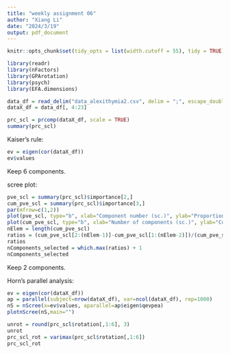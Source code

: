 ```yaml
---
title: "weekly assignment 06"
author: "Xiang Li"
date: "2024/3/19"
output: pdf_document
---
```

```r
knitr::opts_chunk$set(tidy_opts = list(width.cutoff = 55), tidy = TRUE)
```
```r
library(readr)
library(nFactors)
library(GPArotation)
library(psych)
library(EFA.dimensions)
```
```r
data_df = read_delim("data_alexithymia2.csv", delim = ";", escape_double = FALSE, trim_ws = TRUE)
dataX_df = data_df[, 4:23]
```
```r
prc_scl = prcomp(dataX_df, scale = TRUE)
summary(prc_scl)
```
Kaiser’s rule:
```r
ev = eigen(cor(dataX_df))
ev$values
```
Keep 6 components.

scree plot:
```r
pve_scl = summary(prc_scl)$importance[2,]
cum_pve_scl = summary(prc_scl)$importance[3,]
par(mfrow=c(1,2))
plot(pve_scl, type="b", xlab="Component number (sc.)", ylab="Proportion variance explained", ylim=c(0,1))
plot(cum_pve_scl, type="b", xlab="Number of components (sc.)", ylab="Cumulative prop. var. expl.", ylim=c(0,1))
nElem = length(cum_pve_scl)
ratios = (cum_pve_scl[2:(nElem-1)]-cum_pve_scl[1:(nElem-2)])/(cum_pve_scl[3:nElem]-cum_pve_scl[2:(nElem-1)])
ratios
nComponents_selected = which.max(ratios) + 1
nComponents_selected
```
Keep 2 components.

Horn’s parallel analysis:
```r
ev = eigen(cor(dataX_df))
ap = parallel(subject=nrow(dataX_df), var=ncol(dataX_df), rep=1000)
nS = nScree(x=ev$values, aparallel=ap$eigen$qevpea)
plotnScree(nS,main="")
```
```r
unrot = round(prc_scl$rotation[,1:6], 3)
unrot
prc_scl_rot = varimax(prc_scl$rotation[,1:6])
prc_scl_rot
```
